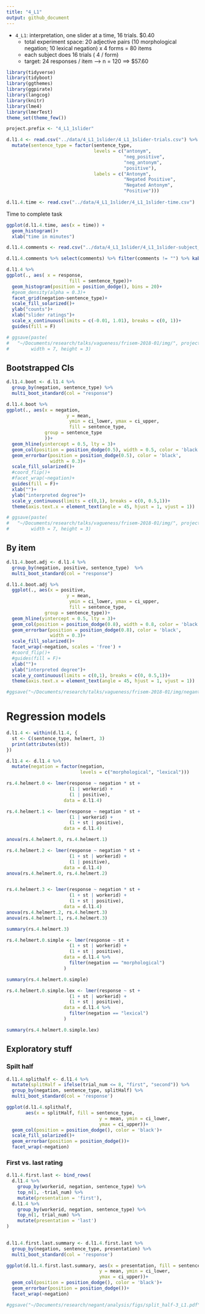 ```yaml
---
title: "4_L1"
output: github_document
---
```


- `4_L1`: interpretation, one slider at a time,  16 trials. $0.40
  - total experiment space: 20 adjective pairs (10 morphological negation; 10 lexical negation) x 4 forms = 80 items
  - each subject does 16 trials ( 4 / form)
  - target: 24 responses / item --> n = 120 ==> $57.60


```r
library(tidyverse)
library(tidyboot)
library(ggthemes)
library(ggpirate)
library(langcog)
library(knitr)
library(lme4)
library(lmerTest)
theme_set(theme_few())

project.prefix <- "4_L1_1slider"
```

```r
d.l1.4 <- read.csv("../data/4_L1_1slider/4_L1_1slider-trials.csv") %>%
  mutate(sentence_type = factor(sentence_type,
                                levels = c("antonym",
                                           "neg_positive",
                                           "neg_antonym",
                                           "positive"),
                                labels = c("Antonym",
                                           "Negated Positive",
                                           "Negated Antonym",
                                           "Positive")))
  
d.l1.4.time <- read.csv("../data/4_L1_1slider/4_L1_1slider-time.csv")

```



Time to complete task

```r
ggplot(d.l1.4.time, aes(x = time)) +
  geom_histogram()+
  xlab("time in minutes")
```


```r
d.l1.4.comments <- read.csv("../data/4_L1_1slider/4_L1_1slider-subject_information.csv")

d.l1.4.comments %>% select(comments) %>% filter(comments != "") %>% kable()
```

```r
d.l1.4 %>%
ggplot(., aes( x = response,
                       fill = sentence_type))+
  geom_histogram(position = position_dodge(), bins = 20)+
  #geom_density(alpha = 0.3)+
  facet_grid(negation~sentence_type)+
  scale_fill_solarized()+
  ylab("counts")+
  xlab("slider ratings")+
  scale_x_continuous(limits = c(-0.01, 1.01), breaks = c(0, 1))+
  guides(fill = F)

# ggsave(paste(
#   "~/Documents/research/talks/vagueness/frisem-2018-01/img/", project.prefix, "_histograms.pdf", sep = ""),
#        width = 7, height = 3)
```

## Bootstrapped CIs


```r
d.l1.4.boot <- d.l1.4 %>%
  group_by(negation, sentence_type) %>%
  multi_boot_standard(col = "response")
```

```r
d.l1.4.boot %>%
ggplot(., aes(x = negation,
                      y = mean,
                       ymin = ci_lower, ymax = ci_upper,
                       fill = sentence_type,
              group = sentence_type
              ))+
  geom_hline(yintercept = 0.5, lty = 3)+
  geom_col(position = position_dodge(0.5), width = 0.5, color = 'black')+
  geom_errorbar(position = position_dodge(0.5), color = 'black',
                width = 0.3)+
  scale_fill_solarized()+
  #coord_flip()+
  #facet_wrap(~negation)+
  guides(fill = F)+
  xlab("")+
  ylab("interpreted degree")+
  scale_y_continuous(limits = c(0,1), breaks = c(0, 0.5,1))+
  theme(axis.text.x = element_text(angle = 45, hjust = 1, vjust = 1))

# ggsave(paste(
#   "~/Documents/research/talks/vagueness/frisem-2018-01/img/", project.prefix, "_bootstrapped.pdf", sep = ""),
#        width = 7, height = 3)
```

## By item

```r

d.l1.4.boot.adj <- d.l1.4 %>%
  group_by(negation, positive, sentence_type)  %>%
  multi_boot_standard(col = "response")

d.l1.4.boot.adj %>%
  ggplot(., aes(x = positive,
                      y = mean,
                       ymin = ci_lower, ymax = ci_upper,
                       fill = sentence_type,
              group = sentence_type))+
  geom_hline(yintercept = 0.5, lty = 3)+
  geom_col(position = position_dodge(0.8), width = 0.8, color = 'black')+
  geom_errorbar(position = position_dodge(0.8), color = 'black',
                width = 0.3)+
  scale_fill_solarized()+
  facet_wrap(~negation, scales = 'free') + 
  #coord_flip()+
  #guides(fill = F)+
  xlab("")+
  ylab("interpreted degree")+
  scale_y_continuous(limits = c(0,1), breaks = c(0, 0.5,1))+
  theme(axis.text.x = element_text(angle = 45, hjust = 1, vjust = 1))

#ggsave("~/Documents/research/talks/vagueness/frisem-2018-01/img/negant_lexical_bootstrapped_item.pdf", width = 8, height = 3.5)
```

# Regression models

```r

d.l1.4 <- within(d.l1.4, {
  st <- C(sentence_type, helmert, 3)
  print(attributes(st))
})

d.l1.4 <- d.l1.4 %>% 
  mutate(negation = factor(negation, 
                           levels = c("morphological", "lexical")))

rs.4.helmert.0 <- lmer(response ~ negation * st + 
                       (1 | workerid) + 
                       (1 | positive),
                     data = d.l1.4)

rs.4.helmert.1 <- lmer(response ~ negation * st + 
                       (1 | workerid) + 
                       (1 + st | positive),
                     data = d.l1.4)

anova(rs.4.helmert.0, rs.4.helmert.1)

rs.4.helmert.2 <- lmer(response ~ negation * st + 
                       (1 + st | workerid) + 
                       (1 | positive),
                     data = d.l1.4)
anova(rs.4.helmert.0, rs.4.helmert.2)


rs.4.helmert.3 <- lmer(response ~ negation * st + 
                       (1 + st | workerid) + 
                       (1 + st | positive),
                     data = d.l1.4)
anova(rs.4.helmert.2, rs.4.helmert.3)
anova(rs.4.helmert.1, rs.4.helmert.3)

summary(rs.4.helmert.3)
```

```r

rs.4.helmert.0.simple <- lmer(response ~ st + 
                       (1 + st | workerid) + 
                       (1 + st | positive),
                     data = d.l1.4 %>% 
                       filter(negation == "morphological")
                     )

summary(rs.4.helmert.0.simple)
```

```r

rs.4.helmert.0.simple.lex <- lmer(response ~ st + 
                       (1 + st | workerid) + 
                       (1 + st | positive),
                     data = d.l1.4 %>% 
                       filter(negation == "lexical")
                     )

summary(rs.4.helmert.0.simple.lex)
```

## Exploratory stuff

### Spilt half

```r
d.l1.4.splithalf <- d.l1.4 %>%
  mutate(splitHalf = ifelse(trial_num <= 8, "first", "second")) %>%
  group_by(negation, sentence_type, splitHalf) %>%
  multi_boot_standard(col = 'response')

ggplot(d.l1.4.splithalf,
       aes(x = splitHalf, fill = sentence_type,
                                  y = mean, ymin = ci_lower,
                                  ymax = ci_upper))+
  geom_col(position = position_dodge(), color = 'black')+
  scale_fill_solarized()+
  geom_errorbar(position = position_dodge())+
  facet_wrap(~negation)
```

### First vs. last rating

```r

d.l1.4.first.last <- bind_rows(
  d.l1.4 %>%
    group_by(workerid, negation, sentence_type) %>%
    top_n(1, -trial_num) %>%
    mutate(presentation = 'first'),
  d.l1.4 %>%
    group_by(workerid, negation, sentence_type) %>%
    top_n(1, trial_num) %>%
    mutate(presentation = 'last')
)
  

d.l1.4.first.last.summary <- d.l1.4.first.last %>%
  group_by(negation, sentence_type, presentation) %>%
  multi_boot_standard(col = 'response')

ggplot(d.l1.4.first.last.summary, aes(x = presentation, fill = sentence_type,
                                  y = mean, ymin = ci_lower,
                                  ymax = ci_upper))+
  geom_col(position = position_dodge(), color = 'black')+
  geom_errorbar(position = position_dodge())+
  facet_wrap(~negation)

#ggsave("~/Documents/research/negant/analysis/figs/split_half-3_L1.pdf", width =6 , height = 4)
```

